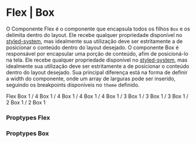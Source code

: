 

<Meta title="Grid" component={Flex} />

# Flex | Box

O Componente Flex é o componente que encapsula todos os filhos `Box` e os delimita dentro do layout. Ele recebe qualquer propriedade disponível no [styled-system](https://styled-system.com/api), mas idealmente sua utilização deve ser estritamente a de posicionar o conteúdo dentro do layout desejado.
O componente Box é responsável por encapsular uma porção de conteúdo, afim de posicioná-lo na tela. Ele recebe qualquer propriedade disponível no [styled-system](https://styled-system.com/api), mas idealmente sua utilização deve ser estritamente a de posicionar o conteúdo dentro do layout desejado. Sua principal diferença está na forma de definir a width do componente, onde um array de larguras pode ser inserido, seguindo os breakpoints disponíveis no `theme` definido.

<Preview>
  <Story name="Flex | Box">
    <ThemeProvider>
      <Flex flexWrap='wrap' backgroundColor='gray.main'>
        <Box width={1} p='2'>
          <Typography color='white'>Flex</Typography>
        </Box>
        <Box width={[1, 1 / 4]} p='2'>
          <Typography color='white' backgroundColor='purple.main' textAlign='center' py='3'>Box 1 / 4</Typography>
        </Box>
        <Box width={[1, 1 / 4]} p='2'>
          <Typography color='white' backgroundColor='purple.main' textAlign='center' py='3'>Box 1 / 4</Typography>
        </Box>
        <Box width={[1, 1 / 4]} p='2'>
          <Typography color='white' backgroundColor='purple.main' textAlign='center' py='3'>Box 1 / 4</Typography>
        </Box>
        <Box width={[1, 1 / 4]} p='2'>
          <Typography color='white' backgroundColor='purple.main' textAlign='center' py='3'>Box 1 / 4</Typography>
        </Box>
        <Box width={[1, 1 / 3]} p='2'>
          <Typography color='white' backgroundColor='red.main' textAlign='center' py='3'>Box 1 / 3</Typography>
        </Box>
        <Box width={[1, 1 / 3]} p='2'>
          <Typography color='white' backgroundColor='red.main' textAlign='center' py='3'>Box 1 / 3</Typography>
        </Box>
        <Box width={[1, 1 / 3]} p='2'>
          <Typography color='white' backgroundColor='red.main' textAlign='center' py='3'>Box 1 / 3</Typography>
        </Box>
        <Box width={[1, 1 / 2]} p='2'>
          <Typography color='white' backgroundColor='blue.main' textAlign='center' py='3'>Box 1 / 2</Typography>
        </Box>
        <Box width={[1, 1 / 2]} p='2'>
          <Typography color='white' backgroundColor='blue.main' textAlign='center' py='3'>Box 1 / 2</Typography>
        </Box>
        <Box width={1} p='2'>
          <Typography color='white' backgroundColor='green.main' textAlign='center' py='3'>Box 1</Typography>
        </Box>
      </Flex>
    </ThemeProvider>
  </Story>
</Preview>

### Proptypes Flex

<Props of={Flex} />

### Proptypes Box

<Props of={Box} />
